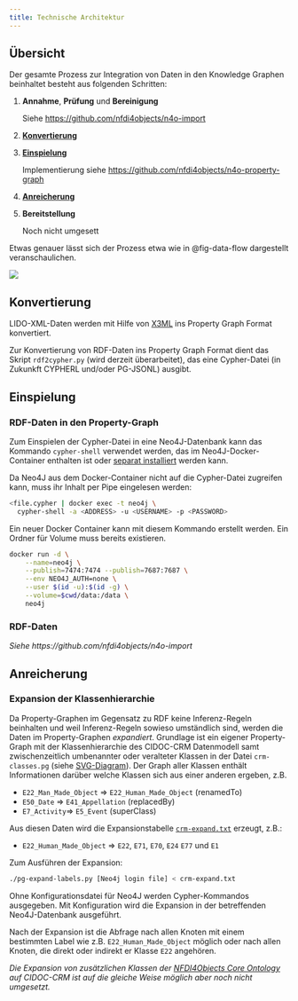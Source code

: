 ```yaml
---
title: Technische Architektur
---
```


## Übersicht

Der gesamte Prozess zur Integration von Daten in den Knowledge Graphen beinhaltet besteht aus folgenden Schritten:

1. **Annahme**, **Prüfung** und **Bereinigung**

   Siehe <https://github.com/nfdi4objects/n4o-import>

2. **[Konvertierung](#konvertierung)**

3. **[Einspielung](#einspielung)**

   Implementierung siehe <https://github.com/nfdi4objects/n4o-property-graph>

4. **[Anreicherung](#anreicherung)**

5. **Bereitstellung**

   Noch nicht umgesett

Etwas genauer lässt sich der Prozess etwa wie in @fig-data-flow dargestellt veranschaulichen.

![](img/data-flow.svg){#fig-data-flow}

## Konvertierung

LIDO-XML-Daten werden mit Hilfe von [X3ML](https://github.com/isl/x3ml)
ins Property Graph Format konvertiert. 

Zur Konvertierung von RDF-Daten ins Property Graph Format dient das Skript
`rdf2cypher.py` (wird derzeit überarbeitet), das eine Cypher-Datei (in Zukunkft
CYPHERL und/oder PG-JSONL) ausgibt.

## Einspielung

### RDF-Daten in den Property-Graph

Zum Einspielen der Cypher-Datei in eine Neo4J-Datenbank kann das Kommando
`cypher-shell` verwendet werden, das im Neo4J-Docker-Container enthalten ist
oder [separat installiert](https://neo4j.com/deployment-center/?cypher-shell)
werden kann.

Da Neo4J aus dem Docker-Container nicht auf die Cypher-Datei zugreifen kann,
muss ihr Inhalt per Pipe eingelesen werden:

```bash
<file.cypher | docker exec -t neo4j \
  cypher-shell -a <ADDRESS> -u <USERNAME> -p <PASSWORD>
```

Ein neuer Docker Container kann mit diesem Kommando erstellt werden. Ein Ordner
für Volume muss bereits existieren.

```bash
docker run -d \
    --name=neo4j \
    --publish=7474:7474 --publish=7687:7687 \
    --env NEO4J_AUTH=none \
    --user $(id -u):$(id -g) \
    --volume=$cwd/data:/data \
    neo4j 
```

### RDF-Daten

*Siehe https://github.com/nfdi4objects/n4o-import*

## Anreicherung

### Expansion der Klassenhierarchie

Da Property-Graphen im Gegensatz zu RDF keine Inferenz-Regeln beinhalten und
weil Inferenz-Regeln sowieso umständlich sind, werden die Daten im
Property-Graphen *expandiert*.  Grundlage ist ein eigener Property-Graph mit
der Klassenhierarchie des CIDOC-CRM Datenmodell samt zwischenzeitlich
umbenannter oder veralteter Klassen in der Datei `crm-classes.pg` (siehe
[SVG-Diagram](img/crm-classes.svg)). Der Graph aller Klassen enthält Informationen
darüber welche Klassen sich aus einer anderen ergeben, z.B.

- `E22_Man_Made_Object` => `E22_Human_Made_Object` (renamedTo)
- `E50_Date` => `E41_Appellation` (replacedBy)
- `E7_Activity`=> `E5_Event` (superClass)

Aus diesen Daten wird die Expansionstabelle [`crm-expand.txt`](crm-expand.txt)
erzeugt, z.B.:

- `E22_Human_Made_Object` => `E22`, `E71`, `E70`, `E24` `E77` und `E1`

Zum Ausführen der Expansion: 

~~~sh
./pg-expand-labels.py [Neo4j login file] < crm-expand.txt
~~~

Ohne Konfigurationsdatei für Neo4J werden Cypher-Kommandos ausgegeben. Mit
Konfiguration wird die Expansion in der betreffenden Neo4J-Datenbank
ausgeführt.

Nach der Expansion ist die Abfrage nach allen Knoten mit einem bestimmten Label
wie z.B. `E22_Human_Made_Object` möglich oder nach allen Knoten, die direkt
oder indirekt er Klasse `E22` angehören.

*Die Expansion von zusätzlichen Klassen der [NFDI4Objects Core
Ontology](https://github.com/nfdi4objects/n4o-core-ontology) auf CIDOC-CRM ist
auf die gleiche Weise möglich aber noch nicht umgesetzt.*


